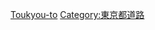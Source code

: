 {{日本行政區劃分類導航|道}}
{{Commonscat|Tokyo metropolitan roads}}

[[Category:日本都道府縣道|Toukyou-to]]
[[Category:東京都道路|Category:東京都道路]]